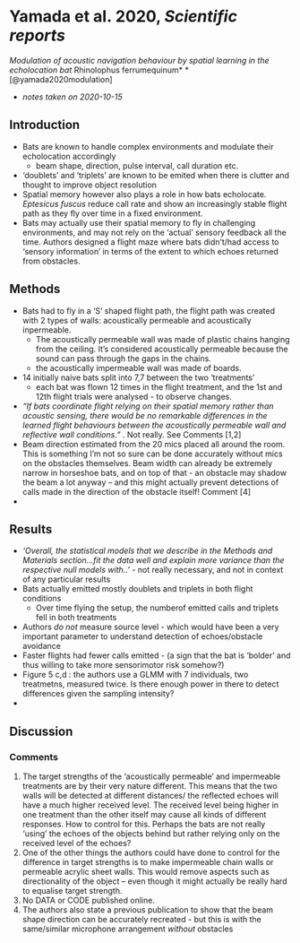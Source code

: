 # Yamada et al. 2020, *Scientific reports*

\chaptermark{spatial learning + echolocation in R. ferrumequinum}

*Modulation of acoustic navigation behaviour by spatial learning in the echolocation bat *Rhinolophus ferrumequinum* * [@yamada2020modulation]

- *notes taken on 2020-10-15*

## Introduction

- Bats are known to handle complex environments and modulate their echolocation accordingly
    - beam shape, direction, pulse interval, call duration etc.
- 'doublets' and 'triplets' are known to be emited when there is clutter and thought to improve object resolution 
- Spatial memory however also plays a role in how bats echolocate. *Eptesicus fuscus* reduce call rate and show an increasingly stable flight path as they fly over time in a fixed environment. 
- Bats may actually use their spatial memory to fly in challenging environments, and may not rely on the 'actual' sensory feedback all the time. Authors designed a flight maze where bats didn't/had access to 'sensory information' in terms of the extent to which echoes returned from obstacles. 


## Methods

- Bats had to fly in a 'S' shaped flight path, the flight path was created with 2 types of walls: acoustically permeable and acoustically inpermeable. 
    - The acoustically permeable wall was made of plastic chains hanging from the ceiling. It's considered acoustically permeable because the sound can pass through the gaps in the chains. 
    - the acoustically impermeable wall was made of boards. 

- 14 initially naive bats split into 7,7 between the two 'treatments'
    - each bat was flown 12 times in the flight treatment, and the 1st and 12th flight trials were analysed - to observe changes.
- *"If bats coordinate flight relying on their spatial memory rather than acoustic sensing, there would be no remarkable differences in the learned flight behaviours between the acoustically permeable wall and reflective wall conditions."* . Not really. See Comments [1,2]
- Beam direction estimated from the 20 mics placed all around the room. This is something I'm not so sure can be done accurately without mics on the obstacles themselves. Beam width can already be extremely narrow in horseshoe bats, and on top of that - an obstacle may shadow the beam a lot anyway -- and this might actually prevent detections of calls made in the direction of the obstacle itself! Comment [4]
- 


## Results

- *'Overall, the statistical models that we describe in the Methods and Materials section...fit the data well and explain more variance than the respective null models with..'* - not really necessary, and not in context of any particular results 
- Bats actually emitted mostly doublets and triplets  in both flight conditions 
    - Over time flying the setup, the numberof emitted calls and triplets fell in both treatments 
- Authors *do not* measure source level - which would have been a very important parameter to understand detection of echoes/obstacle avoidance
- Faster flights had fewer calls emitted - (a sign that the bat is 'bolder' and thus willing to take more sensorimotor risk somehow?)
- Figure 5 c,d : the authors use a GLMM with 7 individuals, two treatmetns, measured twice. Is there enough power in there to detect differences given the sampling intensity?
- 

## Discussion 


### Comments

1. The target strengths of the 'acoustically permeable' and impermeable treatments are by their very nature different. This means that the two walls will be detected at different distances/ the reflected echoes will have a much higher received level. The received level being higher in one treatment than the other itself may cause all kinds of different responses. How to control for this. Perhaps the bats are not really 'using' the echoes of the objects behind but rather relying only on the received level of the echoes? 
1. One of the other things the authors could have done to control for the difference in target strengths is to make impermeable chain walls or permeable acrylic sheet walls. This would remove aspects such as directionality of the object -- even though it might actually be really hard to equalise target strength. 
1. No DATA or CODE published online. 
1. The authors also state a previous publication to show that the beam shape direction can be accurately recreated - but this is with the same/similar microphone arrangement *without* obstacles

